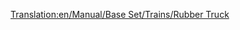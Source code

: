 [[Translation:en/Manual/Base Set/Trains/Rubber Truck]]
{{pl/Manual/Base Set/Trains/Wagony|Picture=[[File:en/Manual/Base Set/Trains/Rubbertruck.png]]
|Name=Wagon na kauczuk
|NormalCost=£1,083 ($2,166)
|NormalWeight=19 / 40 t
|NormalCapacity=21,000 litrów kauczuku
|MonoCost="
|MonoWeight=19 / 45 t
|MonoCapacity=26,000 litres of rubber
|MagCost="
|MagWeight=19 / 47 t
|MagCapacity=28,000 litres of rubber
|Description=[[pl/Manual/Base Set/Cargos/Kauczuk|Kauczuk]] jest transportowany tym 'frachtem' <small>''( truck)''</small> do [[pl/Manual/Base Set/Industries/Plantacja kauczuku|plantacji]] - upraw <small>''(good-plants)'</small> w klimacie tropikalnym.
}}